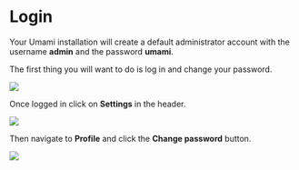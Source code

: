 # Login

Your Umami installation will create a default administrator account with the username **admin** and the password **umami**.

The first thing you will want to do is log in and change your password.

<img src="/images/v2/login.png" />

Once logged in click on **Settings** in the header.

<img src="/images/v2/header.png" />

Then navigate to **Profile** and click the **Change password** button.

<img src="/images/v2/change-password.png" />
